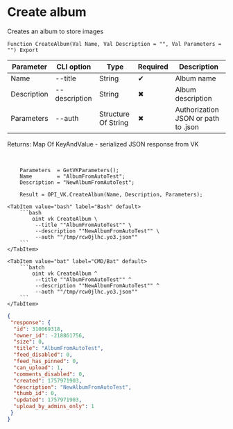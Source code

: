 ﻿---
sidebar_position: 5
description: Create album and other functions to work with VK in the Open Integration Package, a free open-source integration library for 1C:Enterprise 8, OneScript and CLI
keywords: [1C, 1С, 1С:Enterprise, 1С:Enterprise 8.3, API, Integration, Services, Exchange, OneScript, CLI, VK]
---


# Create album
 Creates an album to store images



`Function CreateAlbum(Val Name, Val Description = "", Val Parameters = "") Export`

  | Parameter | CLI option | Type | Required | Description |
  |-|-|-|-|-|
  | Name | --title | String | &#x2714; | Album name |
  | Description | --description | String | &#x2716; | Album description |
  | Parameters | --auth | Structure Of String | &#x2716; | Authorization JSON or path to .json |

  
  Returns:  Map Of KeyAndValue - serialized JSON response from VK

<br/>



```bsl title="1C:Enterprise/OneScript code example"
    Parameters  = GetVKParameters();
    Name        = "AlbumFromAutoTest";
    Description = "NewAlbumFromAutoTest";

    Result = OPI_VK.CreateAlbum(Name, Description, Parameters);
```
 

 <Tabs>
  
    <TabItem value="bash" label="Bash" default>
        ```bash
            oint vk CreateAlbum \
             --title ""AlbumFromAutoTest"" \
             --description ""NewAlbumFromAutoTest"" \
             --auth ""/tmp/rcw0jlhc.yo3.json""
        ```
    </TabItem>
  
    <TabItem value="bat" label="CMD/Bat" default>
        ```batch
            oint vk CreateAlbum ^
             --title ""AlbumFromAutoTest"" ^
             --description ""NewAlbumFromAutoTest"" ^
             --auth ""/tmp/rcw0jlhc.yo3.json""
        ```
    </TabItem>
</Tabs>


```json title="Result"
{
 "response": {
  "id": 310069318,
  "owner_id": -218861756,
  "size": 0,
  "title": "AlbumFromAutoTest",
  "feed_disabled": 0,
  "feed_has_pinned": 0,
  "can_upload": 1,
  "comments_disabled": 0,
  "created": 1757971903,
  "description": "NewAlbumFromAutoTest",
  "thumb_id": 0,
  "updated": 1757971903,
  "upload_by_admins_only": 1
 }
}
```
